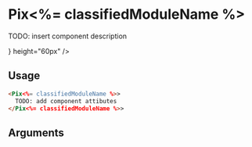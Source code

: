 

<Meta
  title='<%= classifiedModuleName %>'
  component='Pix<%= classifiedModuleName %>'
  decorators={[centered]}
  argTypes={stories.argTypes}
/>

# Pix<%= classifiedModuleName %>

TODO: insert component description

<Canvas>
  <Story name='Pix<%= classifiedModuleName %>' story={stories.<%= camelizedModuleName %>} height="60px" />
</Canvas>

## Usage

```html
<Pix<%= classifiedModuleName %>>
  TODO: add component attibutes
</Pix<%= classifiedModuleName %>>
```

## Arguments

<ArgsTable story="Pix<%= classifiedModuleName %>" />
